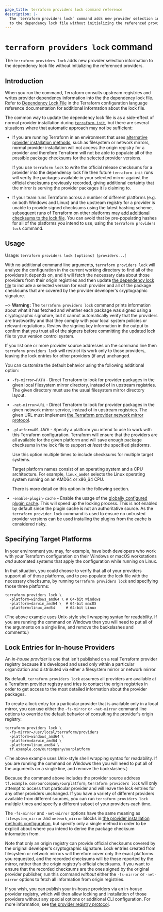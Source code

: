 ```yaml
---
page_title: terraform providers lock command reference
description: |-
  The `terraform providers lock` command adds new provider selection information
  to the dependency lock file without initializing the referenced providers.
---
```


# `terraform providers lock` command

The `terraform providers lock` adds new provider selection information to the dependency lock file without initializing the referenced providers. 

## Introduction

When you run the command, Terraform consults upstream registries and writes provider dependency information into the
the dependency lock file. Refer to [Dependency Lock File](/terraform/language/files/dependency-lock) in the Terraform configuration language reference documentation for additional information about the lock file.

The common way to update the dependency lock file is as a side-effect of normal
provider installation during
[`terraform init`](/terraform/cli/commands/init), but there are several situations where that
automatic approach may not be sufficient:

* If you are running Terraform in an environment that uses
  [alternative provider installation methods](/terraform/cli/config/config-file#provider-installation),
  such as filesystem or network mirrors, normal provider installation will not
  access the origin registry for a provider and therefore Terraform will not
  be able to populate all of the possible package checksums for the selected
  provider versions.

  If you use `terraform lock` to write the official release checksums for a
  provider into the dependency lock file then future `terraform init` runs
  will verify the packages available in your selected mirror against the
  official checksums previously recorded, giving additional certainty that
  the mirror is serving the provider packages it is claiming to.

* If your team runs Terraform across a number of different platforms (e.g.
  on both Windows and Linux) and the upstream registry for a provider is unable
  to provide signed checksums using the latest hashing scheme, subsequent runs
  of Terraform on other platforms may
  [add additional checksums to the lock file](/terraform/language/files/dependency-lock#new-provider-package-checksums).
  You can avoid that by pre-populating hashes for all of the platforms you
  intend to use, using the `terraform providers lock` command.

## Usage

Usage: `terraform providers lock [options] [providers...]`

With no additional command line arguments, `terraform providers lock` will
analyze the configuration in the current working directory to find all of
the providers it depends on, and it will fetch the necessary data about those
providers from their origin registries and then update
[the dependency lock file](/terraform/language/files/dependency-lock) to
include a selected version for each provider and all of the package checksums
that are covered by the provider developer's cryptographic signature.

~> **Warning:** The `terraform providers lock` command prints information
about what it has fetched and whether each package was signed using a
cryptographic signature, but it cannot automatically verify that the
providers are trustworthy and that they comply with your local system
policies or relevant regulations. Review the signing key information
in the output to confirm that you trust all of the signers before committing
the updated lock file to your version control system.

If you list one or more provider source addresses on the command line then
`terraform providers lock` will restrict its work only to those providers,
leaving the lock entries for other providers (if any) unchanged.

You can customize the default behavior using the following additional option:

* `-fs-mirror=PATH` - Direct Terraform to look for provider packages in the
  given local filesystem mirror directory, instead of in upstream registries.
  The given directory must use the usual filesystem mirror directory layout.

* `-net-mirror=URL` - Direct Terraform to look for provider packages in the
  given network mirror service, instead of in upstream registries. The
  given URL must implement
  [the Terraform provider network mirror protocol](/terraform/internals/provider-network-mirror-protocol).

* `-platform=OS_ARCH` - Specify a platform you intend to use to work with this
  Terraform configuration. Terraform will ensure that the providers are all
  available for the given platform and will save enough package checksums in
  the lock file to support _at least_ the specified platforms.

  Use this option multiple times to include checksums for multiple target
  systems.

  Target platform names consist of an operating system and a CPU
  architecture. For example, `linux_amd64` selects the Linux operating system
  running on an AMD64 or x86_64 CPU.

  There is more detail on this option in the following section.

* `-enable-plugin-cache` -  Enable the usage of the [globally configured plugin cache](/terraform/cli/config/config-file#provider-plugin-cache).
  This will speed up the locking process. This is not enabled by default since
  the plugin cache is not an authoritative source. As the
  `terraform provider lock` command is used to ensure no untrusted provider
  versions can be used installing the plugins from the cache is considered risky.


## Specifying Target Platforms

In your environment you may, for example, have both developers who work with
your Terraform configuration on their Windows or macOS workstations _and_
automated systems that apply the configuration while running on Linux.

In that situation, you could choose to verify that all of your providers support
all of those platforms, and to pre-populate the lock file with the necessary
checksums, by running `terraform providers lock` and specifying those three
platforms:

```
terraform providers lock \
  -platform=windows_amd64 \ # 64-bit Windows
  -platform=darwin_amd64 \  # 64-bit macOS
  -platform=linux_amd64     # 64-bit Linux
```

(The above example uses Unix-style shell wrapping syntax for readability. If
you are running the command on Windows then you will need to put all of the
arguments on a single line, and remove the backslashes and comments.)

## Lock Entries for In-house Providers

An _in-house provider_ is one that isn't published on a real Terraform provider
registry because it's developed and used only within a particular organization and
distributed via either a filesystem mirror or network mirror.

By default, `terraform providers lock` assumes all providers are available
at a Terraform provider registry and tries to contact the origin registries
in order to get access to the most detailed information about the provider
packages.

To create a lock entry for a particular provider that is available only in a
local mirror, you can use either the `-fs-mirror` or `-net-mirror` command
line options to override the default behavior of consulting the provider's
origin registry:

```
terraform providers lock \
  -fs-mirror=/usr/local/terraform/providers
  -platform=windows_amd64 \
  -platform=darwin_amd64 \
  -platform=linux_amd64 \
  tf.example.com/ourcompany/ourplatform
```

(The above example uses Unix-style shell wrapping syntax for readability. If
you are running the command on Windows then you will need to put all of the
arguments on a single line, and remove the backslashes.)

Because the command above includes the provider source address
`tf.example.com/ourcompany/ourplatform`, `terraform providers lock` will only
attempt to access that particular provider and will leave the lock entries
for any other providers unchanged. If you have a variety of different providers
available from different sources, you can run `terraform providers lock`
multiple times and specify a different subset of your providers each time.

The `-fs-mirror` and `-net-mirror` options have the same meaning as
`filesystem_mirror` and `network_mirror` blocks in
[the provider installation methods configuration](/terraform/cli/config/config-file#provider-installation),
but specify only a single method in order to be explicit about where you
intend to derive the package checksum information from.

Note that only an origin registry can provide official checksums covered by
the original developer's cryptographic signature. Lock entries created from
filesystem or network mirrors will therefore cover only the exact platforms
you requested, and the recorded checksums will be those reported by the
mirror, rather than the origin registry's official checksums. If you want
to ensure that the recorded checksums are the ones signed by the original
provider publisher, run this command _without_ either the `-fs-mirror` or
`-net-mirror` options to fetch all information from origin registries.

If you wish, you can publish your in-house providers via an in-house provider
registry, which will then allow locking and installation of those providers
without any special options or additional CLI configuration. For more
information, see
[the provider registry protocol](/terraform/internals/provider-registry-protocol).
